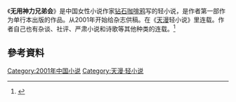 《'''无用神力兄弟会'''》是中国女性小说作家[[钻石咖啡鸦|钻石咖啡鸦]]写的轻小说，是作者第一部作为单行本出版的作品。从2001年开始给杂志供稿。在《[[天漫|天漫]]轻小说》里连载。作者自己也有杂谈、社评、严肃小说和诗歌等其他种类的连载。<ref>{{Cite news|url=http://finance.21cn.com/stock/express/a/2013/0427/15/21364885.shtml|title=美女作家钻石咖啡鸦 新书《无用神力兄弟会》上市即热卖|language=zh-cn|publisher=21cn|author=NF061|date=2013-04-27|accessdate=2015-04-25}}{{dead link|date=2018年3月 |bot=InternetArchiveBot |fix-attempted=yes }}</ref>
==參考資料==
{{Reflist}}

[[Category:2001年中国小说|Category:2001年中国小说]]
[[Category:天漫·轻小说|Category:天漫·轻小说]]